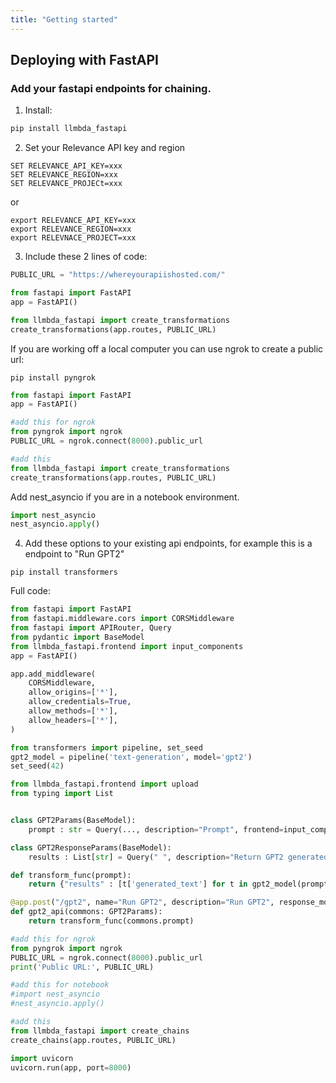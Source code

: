 ```yaml
---
title: "Getting started"
---
```


## Deploying with FastAPI

### Add your fastapi endpoints for chaining.

1. Install:

```python Python 
pip install llmbda_fastapi
```

2. Set your Relevance API key and region

```
SET RELEVANCE_API_KEY=xxx
SET RELEVANCE_REGION=xxx
SET RELEVANCE_PROJECt=xxx
```

or

```
export RELEVANCE_API_KEY=xxx
export RELEVANCE_REGION=xxx
export RELEVNACE_PROJECT=xxx
```

3. Include these 2 lines of code:

```python Python
PUBLIC_URL = "https://whereyourapiishosted.com/"

from fastapi import FastAPI
app = FastAPI()

from llmbda_fastapi import create_transformations
create_transformations(app.routes, PUBLIC_URL)
```

If you are working off a local computer you can use ngrok to create a public url:

```
pip install pyngrok
```

```python Python
from fastapi import FastAPI
app = FastAPI()

#add this for ngrok
from pyngrok import ngrok
PUBLIC_URL = ngrok.connect(8000).public_url

#add this
from llmbda_fastapi import create_transformations
create_transformations(app.routes, PUBLIC_URL)
```
Add nest_asyncio if you are in a notebook environment.

```python Python
import nest_asyncio
nest_asyncio.apply()
```

4. Add these options to your existing api endpoints, for example this is a endpoint to "Run GPT2"
```
pip install transformers
```
Full code:

```python Python
from fastapi import FastAPI
from fastapi.middleware.cors import CORSMiddleware
from fastapi import APIRouter, Query
from pydantic import BaseModel
from llmbda_fastapi.frontend import input_components
app = FastAPI()

app.add_middleware(
    CORSMiddleware,
    allow_origins=['*'],
    allow_credentials=True,
    allow_methods=['*'],
    allow_headers=['*'],
)

from transformers import pipeline, set_seed
gpt2_model = pipeline('text-generation', model='gpt2')
set_seed(42)

from llmbda_fastapi.frontend import upload
from typing import List


class GPT2Params(BaseModel):
    prompt : str = Query(..., description="Prompt", frontend=input_components.LongText())

class GPT2ResponseParams(BaseModel):
    results : List[str] = Query(" ", description="Return GPT2 generated text completion")

def transform_func(prompt):
    return {"results" : [t['generated_text'] for t in gpt2_model(prompt)]}

@app.post("/gpt2", name="Run GPT2", description="Run GPT2", response_model=GPT2ResponseParams)
def gpt2_api(commons: GPT2Params):
    return transform_func(commons.prompt)

#add this for ngrok
from pyngrok import ngrok
PUBLIC_URL = ngrok.connect(8000).public_url
print('Public URL:', PUBLIC_URL)

#add this for notebook
#import nest_asyncio
#nest_asyncio.apply()

#add this
from llmbda_fastapi import create_chains
create_chains(app.routes, PUBLIC_URL)

import uvicorn
uvicorn.run(app, port=8000)
```